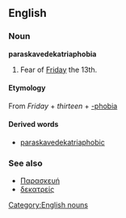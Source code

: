 {{wikipediapar|Friday the 13th}}
==English==
===Noun===
[[Category:English nouns]]
'''paraskavedekatriaphobia'''
# Fear of [[Friday]] the 13th.

==== Etymology ====
{{etystub}}
From {{Gr.}} [[]] ''Friday'' + [[]] ''thirteen'' + [[-phobia]]

==== Derived words ====
* [[paraskavedekatriaphobic]] 

===See also===
* [[Παρασκευή]]
* [[δεκατρείς]]